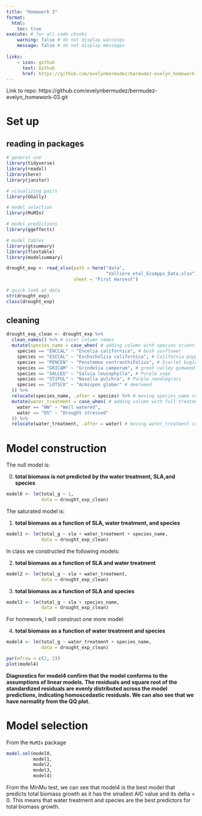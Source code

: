 ```yaml
---
title: "Homework 3"
format:
  html: 
    toc: true 
execute: # for all code chunks
    warning: false # do not display warnings
    message: false # do not display messages
    
links: 
    - icon: github
      text: Github
      href: https://github.com/evelynbermudez/bermudez-evelyn_homework-03.git
---
```


Link to repo: https://github.com/evelynbermudez/bermudez-evelyn_homework-03.git


# Set up

## reading in packages
```r
# general use
library(tidyverse)
library(readxl)
library(here)
library(janitor)

# visualizing pairs
library(GGally)

# model selection
library(MuMIn)

# model predictions
library(ggeffects)

# model tables
library(gtsummary)
library(flextable)
library(modelsummary)

drought_exp <- read_xlsx(path = here("data", 
                                     "Valliere_etal_EcoApps_Data.xlsx"),
                         sheet = "First Harvest")

# quick look at data 
str(drought_exp)
class(drought_exp)
```

## cleaning
```r
drought_exp_clean <- drought_exp %>% 
  clean_names() %>% # nicer column names
  mutate(species_name = case_when( # adding column with species scientific names
    species == "ENCCAL" ~ "Encelia californica", # bush sunflower
    species == "ESCCAL" ~ "Eschscholzia californica", # California poppy
    species == "PENCEN" ~ "Penstemon centranthifolius", # Scarlet bugler
    species == "GRICAM" ~ "Grindelia camporum", # great valley gumweed
    species == "SALLEU" ~ "Salvia leucophylla", # Purple sage
    species == "STIPUL" ~ "Nasella pulchra", # Purple needlegrass
    species == "LOTSCO" ~ "Acmispon glaber" # deerweed
  )) %>% 
  relocate(species_name, .after = species) %>% # moving species_name column after species
  mutate(water_treatment = case_when( # adding column with full treatment names
    water == "WW" ~ "Well watered",
    water == "DS" ~ "Drought stressed"
  )) %>% 
  relocate(water_treatment, .after = water) # moving water_treatment column after water
```

# Model construction

The null model is:

0. **total biomass is not predicted by the water treatment, SLA,and species**  
```r
model0 <- lm(total_g ~ 1, 
             data = drought_exp_clean)
```

The saturated model is: 

1. **total biomass as a function of SLA, water treatment, and species**  
```r
model1 <- lm(total_g ~ sla + water_treatment + species_name, 
             data = drought_exp_clean)
```

In class we constructed the following models:  

2.  **total biomass as a function of SLA and water treatment**  
```r
model2 <- lm(total_g ~ sla + water_treatment, 
             data = drought_exp_clean)
```
3.  **total biomass as a function of SLA and species**  
```r
model3 <- lm(total_g ~ sla + species_name, 
             data = drought_exp_clean)
```

For homework, I will construct one more model:  

4. **total biomass as a function of water treatment and species**  
```r
model4 <- lm(total_g ~ water_treatment + species_name, 
             data = drought_exp_clean)

par(mfrow = c(2, 2))
plot(model4)
```
**Diagnostics for model4 confirm that the model conforms to the assumptions of linear models. The residuals and square root of the standardized residuals are evenly distributed across the model predictions, indicating homoscedastic residuals. We can also see that we have normality from the QQ plot. **

# Model selection

From the `MuMIn` package

```r
model.sel(model0,
          model1, 
          model2, 
          model3,
          model4)
```
From the MinMu test, we can see that model4 is the best model that predicts total biomass growth as it has the smallest AIC value and its delta = 0. This means that water treatment and species are the best predictors for total biomass growth.









